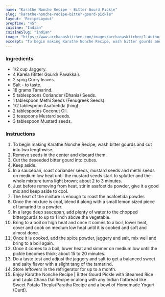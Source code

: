 ---
name: "Karathe Nonche Recipe - Bitter Gourd Pickle"
slug: "karathe-nonche-recipe-bitter-gourd-pickle"
layout: 'RecipeLayout'
prepTime: "45"
cuisine: "Indian"
cuisineSlug: "indian"
image: "https://www.archanaskitchen.com/images/archanaskitchen/1-Author/Curryandvanilla/Karathe_NoncheIndian_Styled_Pickled_Bitter_Gourd_or_Bitter_Melon_recipe_edited.jpg"
excerpt: "To begin making Karathe Nonche Recipe, wash bitter gourds and cut into two lengthwise"
---

### Ingredients

- 1/2 cup Jaggery.
- 4 Karela (Bitter Gourd/ Pavakkai).
- 2 sprig Curry leaves.
- Salt - to taste.
- 18 grams Tamarind.
- 5 tablespoons Coriander (Dhania) Seeds.
- 1 tablespoon Methi Seeds (Fenugreek Seeds).
- 1/2 tablespoon Asafoetida (hing).
- 2 tablespoons Coconut Oil.
- 2 teaspoons Mustard seeds.
- 3 tablespoon Mustard seeds.

### Instructions

1. To begin making Karathe Nonche Recipe, wash bitter gourds and cut into two lengthwise.
1. Remove seeds in the center and discard them.
1. Cut the deseeded bitter gourd into cubes.
1. Keep aside.
1. In a saucepan, roast coriander seeds, mustard seeds and methi seeds on medium low heat until the mustard seeds start to splutter and the whole mixture turns light brown; about 2 to 3 minutes.
1. Just before removing from heat, stir in asafoetida powder, give it a good mix and keep aside to cool.
1. The heat of the mixture is enough to roast the asafoetida powder.
1. Once the mixture is cool, blend it along with a small lemon sized piece of tamarind to a powder.
1. In a large deep saucepan, add plenty of water to the chopped bittergourds to up to 1 inch above the vegetable.
1. Bring to a boil on high heat and once it comes to a boil, lower heat, cover and cook on medium low heat until it is cooked and soft and almost done.
1. Once it is cooked, add the spice powder, jaggery and salt, mix well and bring to a boil again.
1. Once it comes to a boil, lower heat and simmer on medium low until the pickle becomes thick; about 15 to 20 minutes.
1. Do a taste test and adjust the jaggery and salt to get a balanced sweet and salty flavor with a slight tang of the tamarind.
1. Store leftovers in the refrigerator for up to a month.
1. Enjoy Karathe Nonche Recipe | Bitter Gourd Pickle with Steamed Rice and Lauki Chana Dal Recipe or along with any Indian flatbread like Sweet Potato Thepla/Paratha Recipe and a bowl of Homemade Yogurt (Curd).
